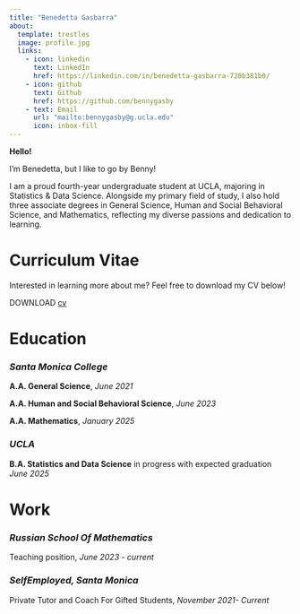 ```yaml
---
title: "Benedetta Gasbarra"
about:
  template: trestles
  image: profile.jpg
  links:
    - icon: linkedin
      text: LinkedIn
      href: https://linkedin.com/in/benedetta-gasbarra-720b381b0/
    - icon: github
      text: Github
      href: https://github.com/bennygasby
    - text: Email
      url: "mailto:bennygasby@g.ucla.edu"
      icon: inbox-fill
---
```


**Hello!**


I'm Benedetta, but I like to go by Benny!



I am a proud fourth-year undergraduate student at UCLA, majoring in Statistics & Data Science. Alongside my primary field of study, I also hold three associate degrees in General Science, Human and Social Behavioral Science, and Mathematics, reflecting my diverse passions and dedication to learning.

# Curriculum Vitae
Interested in learning more about me? Feel free to download my CV below!

DOWNLOAD [cv](/cv.pdf)


# Education 

### *Santa Monica College*

**A.A. General Science**, *June 2021*

**A.A. Human and Social Behavioral Science**, *June 2023*

**A.A. Mathematics**, *January 2025*

### *UCLA*

**B.A. Statistics and Data Science** in progress with expected graduation *June 2025*


# Work

### *Russian School Of Mathematics*  
Teaching position, *June 2023 - current *

### *SelfEmployed, Santa Monica*
Private Tutor and Coach For Gifted Students, *November 2021- Current *

